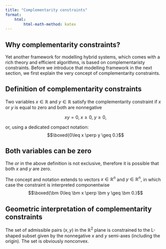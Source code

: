 ```yaml
---
title: "Complementarity constraints"
format:
    html:
        html-math-method: katex
---
```


## Why complementarity constraints?

Yet another framework for modelling hybrid systems, which comes with a rich theory and efficient algorithms, is based on complementaristy constraints. Before we introduce that modelling framework in the next section, we first explain the very concept of complementarity constraints.

## Definition of complementarity constraints

Two variables $x\in\mathbb R$ and $y\in\mathbb R$ satisfy the complementarity constraint if $x$ or $y$ is equal to zero and both are nonnegative 

$$xy=0, \; x\geq 0,\; y\geq 0,$$  

or, using a dedicated compact notation:  
$$\boxed{0\leq x \perp y \geq 0.}$$

::: {.callout-warning}
## Both variables can be zero
The *or* in the above definition is not exclusive, therefore it is possible that both $x$ and $y$ are zero.
:::

The concept and notation extends to vectors $x\in\mathbb R^n$ and $y\in\mathbb R^n$, in which case the constraint is interpreted componentwise
$$\boxed{\bm 0\leq \bm x \perp \bm y \geq \bm 0.}$$

## Geometric interpretation of complementarity constraints 

The set of admissible pairs $(x,y)$ in the $\mathbb R^2$ plane is constrained to the L-shaped subset given by the nonnegative $x$ and $y$ semi-axes (including the origin). The set is obviously nonconvex.
